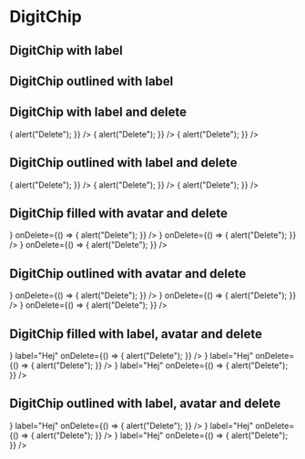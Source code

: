
<Meta
    title="Elements|DigitChip"
    component={DigitChip}
/>

# DigitChip

## DigitChip with label

<Preview>
    <Story name="DigitChip with label">
        <DigitChip primary label="Hej" />
    </Story>
    <Story name="DigitChip secondary with label">
        <DigitChip secondary label="Hej" />
    </Story>
    <Story name="DigitChip default with label">
        <DigitChip label="Hej" />
    </Story>
</Preview>

## DigitChip outlined with label

<Preview>
    <Story name="DigitChip primary outlined with label">
        <DigitChip primary outlined label="Hej" />
    </Story>
    <Story name="DigitChip secondary outlined with label">
        <DigitChip secondary outlined label="Hej" />
    </Story>
    <Story name="DigitChip default outlined with label">
        <DigitChip outlined label="Hej" />
    </Story>
</Preview>

## DigitChip with label and delete

<Preview>
    <Story name="DigitChip primary with label and delete">
        <DigitChip
            primary
            label="Hej"
            onDelete={() => {
                alert("Delete");
            }}
        />
    </Story>
    <Story name="DigitChip secondary with label and delete">
        <DigitChip
            secondary
            label="Hej"
            onDelete={() => {
                alert("Delete");
            }}
        />
    </Story>
    <Story name="DigitChip default with label and delete">
        <DigitChip
            label="Hej"
            onDelete={() => {
                alert("Delete");
            }}
        />
    </Story>
</Preview>

## DigitChip outlined with label and delete

<Preview>
    <Story name="DigitChip primary outlined with label and delete">
        <DigitChip
            primary
            outlined
            label="Hej"
            onDelete={() => {
                alert("Delete");
            }}
        />
    </Story>
    <Story name="DigitChip secondary outlined with label and delete">
        <DigitChip
            secondary
            outlined
            label="Hej"
            onDelete={() => {
                alert("Delete");
            }}
        />
    </Story>
    <Story name="DigitChip default outlined with label and delete">
        <DigitChip
            outlined
            label="Hej"
            onDelete={() => {
                alert("Delete");
            }}
        />
    </Story>
</Preview>

## DigitChip filled with avatar and delete

<Preview>
    <Story name="DigitChip primary with avatar and delete">
        <DigitChip
            primary
            avatar={
                <DigitAvatar
                    alt="Hej"
                    imageSrc="https://i.imgur.com/G8lFDH1.jpg"
                />
            }
            onDelete={() => {
                alert("Delete");
            }}
        />
    </Story>
    <Story name="DigitChip secondary with avatar and delete">
        <DigitChip
            secondary
            avatar={
                <DigitAvatar
                    alt="Hej"
                    imageSrc="https://i.imgur.com/G8lFDH1.jpg"
                />
            }
            onDelete={() => {
                alert("Delete");
            }}
        />
    </Story>
    <Story name="DigitChip default with avatar and delete">
        <DigitChip
            avatar={
                <DigitAvatar
                    alt="Hej"
                    imageSrc="https://i.imgur.com/G8lFDH1.jpg"
                />
            }
            onDelete={() => {
                alert("Delete");
            }}
        />
    </Story>
</Preview>

## DigitChip outlined with avatar and delete

<Preview>
    <Story name="DigitChip outlined primary with avatar and delete">
        <DigitChip
            outlined
            primary
            avatar={
                <DigitAvatar
                    alt="Hej"
                    imageSrc="https://i.imgur.com/G8lFDH1.jpg"
                />
            }
            onDelete={() => {
                alert("Delete");
            }}
        />
    </Story>
    <Story name="DigitChip outlined secondary with avatar and delete">
        <DigitChip
            outlined
            secondary
            avatar={
                <DigitAvatar
                    alt="Hej"
                    imageSrc="https://i.imgur.com/G8lFDH1.jpg"
                />
            }
            onDelete={() => {
                alert("Delete");
            }}
        />
    </Story>
    <Story name="DigitChip outlined default with avatar and delete">
        <DigitChip
            outlined
            avatar={
                <DigitAvatar
                    alt="Hej"
                    imageSrc="https://i.imgur.com/G8lFDH1.jpg"
                />
            }
            onDelete={() => {
                alert("Delete");
            }}
        />
    </Story>
</Preview>

## DigitChip filled with label, avatar and delete

<Preview>
    <Story name="DigitChip primary with label, avatar and delete">
        <DigitChip
            primary
            avatar={
                <DigitAvatar
                    alt="Hej"
                    imageSrc="https://i.imgur.com/G8lFDH1.jpg"
                />
            }
            label="Hej"
            onDelete={() => {
                alert("Delete");
            }}
        />
    </Story>
    <Story name="DigitChip secondary with label, avatar and delete">
        <DigitChip
            secondary
            avatar={
                <DigitAvatar
                    alt="Hej"
                    imageSrc="https://i.imgur.com/G8lFDH1.jpg"
                />
            }
            label="Hej"
            onDelete={() => {
                alert("Delete");
            }}
        />
    </Story>
    <Story name="DigitChip default with label, avatar and delete">
        <DigitChip
            avatar={
                <DigitAvatar
                    alt="Hej"
                    imageSrc="https://i.imgur.com/G8lFDH1.jpg"
                />
            }
            label="Hej"
            onDelete={() => {
                alert("Delete");
            }}
        />
    </Story>
</Preview>

## DigitChip outlined with label, avatar and delete

<Preview>
    <Story name="DigitChip outlined primary with label, avatar and delete">
        <DigitChip
            outlined
            primary
            avatar={
                <DigitAvatar
                    alt="Hej"
                    imageSrc="https://i.imgur.com/G8lFDH1.jpg"
                />
            }
            label="Hej"
            onDelete={() => {
                alert("Delete");
            }}
        />
    </Story>
    <Story name="DigitChip outlined secondary with label, avatar and delete">
        <DigitChip
            outlined
            secondary
            avatar={
                <DigitAvatar
                    alt="Hej"
                    imageSrc="https://i.imgur.com/G8lFDH1.jpg"
                />
            }
            label="Hej"
            onDelete={() => {
                alert("Delete");
            }}
        />
    </Story>
    <Story name="DigitChip outlined default with label, avatar and delete">
        <DigitChip
            outlined
            avatar={
                <DigitAvatar
                    alt="Hej"
                    imageSrc="https://i.imgur.com/G8lFDH1.jpg"
                />
            }
            label="Hej"
            onDelete={() => {
                alert("Delete");
            }}
        />
    </Story>
</Preview>

<Props of={DigitChip} />
